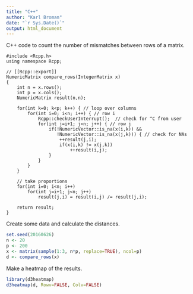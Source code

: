 ```yaml
---
title: "C++"
author: "Karl Broman"
date: "`r Sys.Date()`"
output: html_document
---
```


C++ code to count the number of mismatches between rows of a matrix.

```Rcpp
#include <Rcpp.h>
using namespace Rcpp;

// [[Rcpp::export]]
NumericMatrix compare_rows(IntegerMatrix x)
{
    int n = x.rows();
    int p = x.cols();
    NumericMatrix result(n,n);

    for(int k=0; k<p; k++) { // loop over columns
        for(int i=0; i<n; i++) { // row i
            Rcpp::checkUserInterrupt();  // check for ^C from user
            for(int j=i+1; j<n; j++) { // row j
                if(!NumericVector::is_na(x(i,k)) &&
                   !NumericVector::is_na(x(j,k))) { // check for NAs
                    ++result(j,i);
                    if(x(i,k) != x(j,k))
                        ++result(i,j);
                }
            }
        }
    }

    // take proportions
    for(int i=0; i<n; i++)
        for(int j=i+1; j<n; j++)
            result(j,i) = result(i,j) /= result(j,i);

    return result;
}
```

Create some data and calculate the distances.

```r
set.seed(20160626)
n <- 20
p <- 200
x <- matrix(sample(1:3, n*p, replace=TRUE), ncol=p)
d <- compare_rows(x)
```

Make a heatmap of the results.

```r
library(d3heatmap)
d3heatmap(d, Rowv=FALSE, Colv=FALSE)
```
